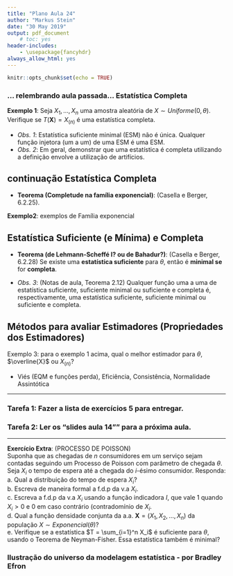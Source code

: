 ```yaml
---
title: "Plano Aula 24"
author: "Markus Stein"
date: "30 May 2019"
output: pdf_document
    # toc: yes
header-includes:
    - \usepackage{fancyhdr}
always_allow_html: yes
---
```

\addtolength{\headheight}{1.0cm} 
\pagestyle{fancyplain} 
\rhead{\includegraphics[height=1.5cm]{/home/markus/Downloads/Logo-40-anos-estatistica.png}}
\lhead{\includegraphics[height=1.5cm]{/home/markus/Downloads/logoIME60.jpg}}
\chead{UNIVERSIDADE FEDERAL DO RIO GRANDE DO SUL \\
INSTITUTO DE MATEMÁTICA E ESTATÍSTICA \\
DEPARTAMENTO DE ESTATÍSTICA \\
\vspace{0.3cm}
MAT02023 - INFERÊNCIA A - 2019/1
}
\renewcommand{\headrulewidth}{0pt} 


```r
knitr::opts_chunk$set(echo = TRUE)
```

<!-- lista 3 e 4-->
<!-- bolsa voluntaria, projeto SES, horas complementares + aplicacao real + R world , atraves do NAE? -->

<!-- ## Imagem do livro "An Introduction to Statistical Learning with Applications in R" -->

<!-- ver exemplo eduardo... pensar em outros exemplos... -->

<!-- glossario pesquisar completness: http://glossario.spestatistica.pt/ -->

<!-- teorema da equivalencia... ou Lehmann-Scheffé... não necessita suficiência, garante suficiência, provar! -->

### ... relembrando aula passada... Estatística Completa
**Exemplo 1**: Seja $X_1, \ldots, X_n$ uma amostra aleatória de $X \sim Uniforme(0, \theta)$. Verifique se $T(\boldsymbol{X}) = X_{(n)}$ é uma estatística completa.

\vspace{0.5cm}

* *Obs. 1*: Estatística suficiente minimal (ESM) não é única. Qualquer função injetora (um a um) de uma ESM é uma ESM.  
* *Obs. 2*: Em geral, demonstrar que uma estatística é completa utilizando a definição envolve a utilização de artifícios.  

\vspace{0.3cm}

## continuação Estatística Completa

* **Teorema (Completude na família exponencial)**: (Casella e Berger, 6.2.25).  

\vspace{0.3cm}

**Exemplo2**: exemplos de Família exponencial

\vspace{0.5cm}

## Estatística Suficiente (e Mínima) e Completa

* **Teorema (de Lehmann-Scheffé I? ou de Bahadur?)**: (Casella e Berger, 6.2.28) Se existe uma **estatística suficiente** para $\theta$, então é **minimal se** for **completa**.

* *Obs. 3*: (Notas de aula, Teorema 2.12) Qualquer função uma a uma de estatística suficiente, suficiente minimal ou suficiente e completa é, respectivamente, uma estatística suficiente, suficiente minimal ou suficiente e completa.



## Métodos para avaliar Estimadores (Propriedades dos Estimadores)

Exemplo 3: para o exemplo 1 acima, qual o melhor estimador para $\theta$, $\overline{X}$ ou $X_{(n)}$?  

* Viés (EQM e funções perda), Eficiência, Consistência, Normalidade Assintótica

<!-- aula 24 -->
<!-- LICR -->
<!-- ENVVUM -->

***
### Tarefa 1: Fazer a lista de exercícios 5 para entregar.

### Tarefa 2: Ler os "slides aula 14"" para a próxima aula.
<!-- ### Tarefa 2: Ler seções 1 e 2 do capítulo 6 do livro "Statistical Methods and Scientific Inference". -->
***

**Exercício Extra**: (PROCESSO DE POISSON)   
Suponha  que  as  chegadas  de  $n$  consumidores  em  um  serviço  sejam  contadas seguindo um Processo de Poisson com parâmetro de chegada $\theta$. Seja $X_i$ o tempo de espera até a chegada do $i$-ésimo consumidor. Responda:   
a. Qual a distribuição do tempo de espera $X_i$?   
b. Escreva de maneira formal a f.d.p da v.a $X_i$.  
c. Escreva a f.d.p da v.a $X_i$ usando a função indicadora $I$, que vale 1 quando $X_i > 0$ e 0 em caso contrário (contradomínio de $X_i$.  
d. Qual a função densidade conjunta da a.a. $\boldsymbol{X} = (X_1, X_2, \ldots, X_n)$ da população $X \sim Exponencial(\theta)$?  
e. Verifique  se  a  estatística  $T  = \sum_{i=1}^n X_i$ é suficiente  para $\theta$,  usando  o  Teorema  de Neyman-Fisher. Essa estatística também é minimal?

\vspace{0.5cm}


### Ilustração do universo da modelagem estatística - por Bradley Efron  

\includegraphics[width=16cm, height=16cm]{statistical_modelling.png}